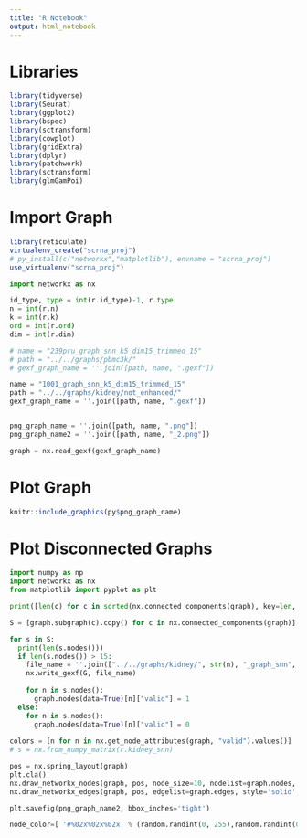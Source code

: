 ```yaml
---
title: "R Notebook"
output: html_notebook
---
```


# Libraries
```r
library(tidyverse)
library(Seurat)
library(ggplot2)
library(bspec)
library(sctransform)
library(cowplot)
library(gridExtra)
library(dplyr)
library(patchwork)
library(sctransform)
library(glmGamPoi)
```

# Import Graph
```r
library(reticulate)
virtualenv_create("scrna_proj")
# py_install(c("networkx","matplotlib"), envname = "scrna_proj")
use_virtualenv("scrna_proj")
```

```python
import networkx as nx

id_type, type = int(r.id_type)-1, r.type
n = int(r.n)
k = int(r.k)
ord = int(r.ord)
dim = int(r.dim)

# name = "239pru_graph_snn_k5_dim15_trimmed_15"
# path = "../../graphs/pbmc3k/"
# gexf_graph_name = ''.join([path, name, ".gexf"])

name = "1001_graph_snn_k5_dim15_trimmed_15"
path = "../../graphs/kidney/not_enhanced/"
gexf_graph_name = ''.join([path, name, ".gexf"])


png_graph_name = ''.join([path, name, ".png"])
png_graph_name2 = ''.join([path, name, "_2.png"])

graph = nx.read_gexf(gexf_graph_name)
```

# Plot Graph
```r
knitr::include_graphics(py$png_graph_name)
```

# Plot Disconnected Graphs
```python
import numpy as np
import networkx as nx
from matplotlib import pyplot as plt

print([len(c) for c in sorted(nx.connected_components(graph), key=len, reverse=True)])

S = [graph.subgraph(c).copy() for c in nx.connected_components(graph)]

for s in S:
  print(len(s.nodes()))
  if len(s.nodes()) > 15:
    file_name = ''.join(["../../graphs/kidney/", str(n), "_graph_snn", "_k", str(k), "_dim", str(dim), type[id_type], str(ord),"_component_", str(len(s.nodes())), ".gexf"])
    nx.write_gexf(G, file_name)
    
    for n in s.nodes():
      graph.nodes(data=True)[n]["valid"] = 1
  else:
    for n in s.nodes():
      graph.nodes(data=True)[n]["valid"] = 0
      
colors = [n for n in nx.get_node_attributes(graph, "valid").values()]
# s = nx.from_numpy_matrix(r.kidney_snn)

pos = nx.spring_layout(graph)
plt.cla()
nx.draw_networkx_nodes(graph, pos, node_size=10, nodelist=graph.nodes, node_color=colors)
nx.draw_networkx_edges(graph, pos, edgelist=graph.edges, style='solid', alpha=0.5, width=1)

plt.savefig(png_graph_name2, bbox_inches='tight')
```

```python
node_color=[ '#%02x%02x%02x' % (random.randint(0, 255),random.randint(0, 255),random.randint(0, 255))]
```

